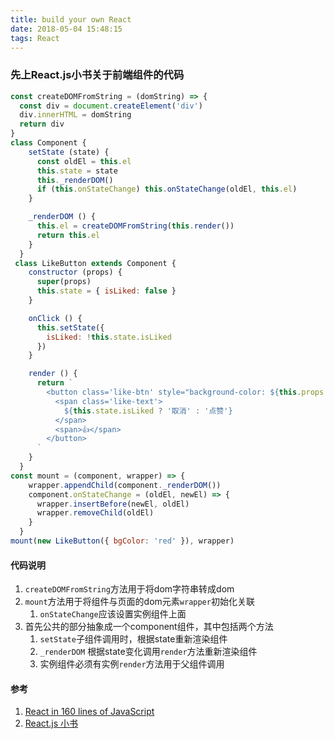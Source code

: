 ```yaml
---
title: build your own React
date: 2018-05-04 15:48:15
tags: React
---
```

### 先上React.js小书关于前端组件的代码
```javascript
const createDOMFromString = (domString) => {
  const div = document.createElement('div')
  div.innerHTML = domString
  return div
}
class Component {
    setState (state) {
      const oldEl = this.el
      this.state = state
      this._renderDOM()
      if (this.onStateChange) this.onStateChange(oldEl, this.el)
    }

    _renderDOM () {
      this.el = createDOMFromString(this.render())
      return this.el
    }
  }
 class LikeButton extends Component {
    constructor (props) {
      super(props)
      this.state = { isLiked: false }
    }

    onClick () {
      this.setState({
        isLiked: !this.state.isLiked
      })
    }

    render () {
      return `
        <button class='like-btn' style="background-color: ${this.props.bgColor}">
          <span class='like-text'>
            ${this.state.isLiked ? '取消' : '点赞'}
          </span>
          <span>👍</span>
        </button>
      `
    }
  }
const mount = (component, wrapper) => {
    wrapper.appendChild(component._renderDOM())
    component.onStateChange = (oldEl, newEl) => {
      wrapper.insertBefore(newEl, oldEl)
      wrapper.removeChild(oldEl)
    }
  }
mount(new LikeButton({ bgColor: 'red' }), wrapper)
```
#### 代码说明
1. ```createDOMFromString```方法用于将dom字符串转成dom
2. ```mount```方法用于将组件与页面的dom元素```wrapper```初始化关联
    1. ```onStateChange```应该设置实例组件上面
3. 首先公共的部分抽象成一个component组件，其中包括两个方法
    1. ```setState```子组件调用时，根据state重新渲染组件
    2. ```_renderDOM``` 根据state变化调用```render```方法重新渲染组件
    3. 实例组件必须有实例```render```方法用于父组件调用

#### 参考
1. [React in 160 lines of JavaScript](https://medium.com/@sweetpalma/gooact-react-in-160-lines-of-javascript-44e0742ad60f)
2. [React.js 小书](http://huziketang.mangojuice.top/books/react/)
